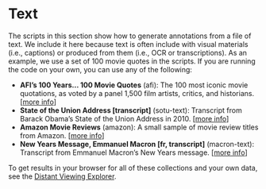 # Text {#part-methods .unnumbered}

The scripts in this section show how to generate annotations
from a file of text. We include it here because text is often
include with visual materials (i.e., captions) or produced from
them (i.e., OCR or transcriptions). As an example, we use a set
of 100 movie quotes in the scripts. If you are running
the code on your own, you can use any of the following:

- **AFI's 100 Years... 100 Movie Quotes** (afi): The 100 most
iconic movie quotations, as voted by a panel 1,500 film artists,
critics, and historians.
[[more info](https://www.afi.com/afis-100-years-100-movie-quotes/)]
- **State of the Union Address [transcript]** (sotu-text): Transcript
from Barack Obama's State of the Union Address in 2010. 
[[more info](https://www.youtube.com/watch?v=L1PWQtCDaYY)]
- **Amazon Movie Reviews** (amazon): A small sample of movie review
titles from Amazon.
[[more info](https://nijianmo.github.io/amazon/index.html)]
- **New Years Message, Emmanuel Macron [fr, transcript]** (macron-text): 
Transcript from Emmanuel Macron's New Years message.
[[more info](https://www.youtube.com/watch?v=pnbfaueJkTY)]

To get results in your browser for all of these collections 
and your own data, see the
[Distant Viewing Explorer](https://distant-viewing.github.io/dvgui-demo).